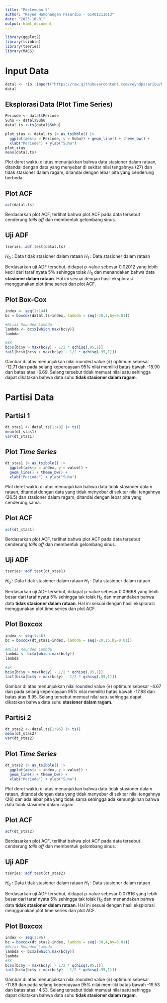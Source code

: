 ---
title: "Pertemuan 5"
author: "Reynd Hamonangan Pasaribu - G1401211013"
date: "2023-10-01"
output: html_document
---

```{r}
library(ggplot2)
library(tsibble)
library(tseries)
library(MASS)
```

# Input Data
```{r}
datal <- rio::import("https://raw.githubusercontent.com/reyndpasaribu/MPDW/main/DATA/datal.csv")
datal
```

## Eksplorasi Data (Plot Time Series)
```{r}
Periode <- datal$Periode
Suhu <- datal$Suhu
datal.ts <-ts(datal$Suhu)

plot_stas <- datal.ts |> as_tsibble() |> 
  ggplot(aes(x = Periode, y = Suhu)) + geom_line() + theme_bw() +
  xlab("Periode") + ylab("Suhu")
plot_stas
mean(datal.ts)
```
Plot deret waktu di atas menunjukkan bahwa data stasioner dalam rataan, ditandai dengan data yang menyebar di sekitar nilai tengahnya (27) dan tidak stasioner dalam ragam, ditandai dengan lebar pita yang cenderung berbeda.

## Plot ACF
```{r}
acf(datal.ts)
```
Berdasarkan plot ACF, terlihat bahwa plot ACF pada data tersebut cenderung *tails off* dan membentuk gelombang sinus.

## Uji ADF
```{r}
tseries::adf.test(datal.ts)
```
$H_0$ : Data tidak stasioner dalam rataan
$H_1$ : Data stasioner dalam rataan

Berdasarkan uji ADF tersebut, didapat p-value sebesar 0.02012 yang lebih kecil dari taraf nyata 5% sehingga tolak $H_0$ dan menandakan bahwa data **stasioner dalam rataan**. Hal ini sesuai dengan hasil eksplorasi menggunakan plot time series dan plot ACF.


## Plot Box-Cox
```{r}
index <- seq(1:144)
bc = boxcox(datal.ts~index, lambda = seq(-30,2,by=0.01))

#Nilai Rounded Lambda
lambda <- bc$x[which.max(bc$y)]
lambda

#SK
bc$x[bc$y > max(bc$y) - 1/2 * qchisq(.95,1)]
tail(bc$x[bc$y > max(bc$y) - 1/2 * qchisq(.95,1)])
```
Gambar di atas menunjukkan nilai rounded value ($\lambda$) optimum sebesar -12.71 dan pada selang kepercayaan 95% nilai memiliki batas bawah -18.90 dan batas atas -6.69. Selang tersebut tidak memuat nilai satu sehingga dapat dikatakan bahwa data suhu **tidak stasioner dalam ragam**.


# Partisi Data
## Partisi 1
```{r}
dt_stas1 <- datal.ts[1:48] |> ts()
mean(dt_stas1)
var(dt_stas1)
```

## Plot *Time Series*
```{r}
dt_stas1 |> as_tsibble() |> 
  ggplot(aes(x = index, y = value)) +
  geom_line() + theme_bw() +
  xlab("Periode") + ylab("Suhu")
```
Plot deret waktu di atas menunjukkan bahwa data tidak stasioner dalam rataan, ditandai dengan data yang tidak menyebar di sekitar nilai tengahnya (26.5) dan stasioner dalam ragam, ditandai dengan lebar pita yang cenderung sama.

## Plot ACF
```{r}
acf(dt_stas1)
```
Berdasarkan plot ACF, terlihat bahwa plot ACF pada data tersebut cenderung *tails off* dan membentuk gelombang sinus.

## Uji ADF
```{r}
tseries::adf.test(dt_stas1)
```
$H_0$ : Data tidak stasioner dalam rataan
$H_1$ : Data stasioner dalam rataan

Berdasarkan uji ADF tersebut, didapat p-value sebesar 0.09668 yang lebih besar dari taraf nyata 5% sehingga tak tolak $H_0$ dan menandakan bahwa data **tidak stasioner dalam rataan**. Hal ini sesuai dengan hasil eksplorasi menggunakan plot time series dan plot ACF.

## Plot Boxcox
```{r}
index <- seq(1:48)
bc = boxcox(dt_stas1~index, lambda = seq(-20,15,by=0.01))

#Nilai Rounded Lambda
lambda <- bc$x[which.max(bc$y)]
lambda

#SK
bc$x[bc$y > max(bc$y) - 1/2 * qchisq(.95,1)]
tail(bc$x[bc$y > max(bc$y) - 1/2 * qchisq(.95,1)])
```

Gambar di atas menunjukkan nilai rounded value ($\lambda$) optimum sebesar -4.67 dan pada selang kepercayaan 95% nilai memiliki batas bawah -17.88 dan batas atas 8.95. Selang tersebut memuat nilai satu sehingga dapat dikatakan bahwa data suhu **stasioner dalam ragam**.

## Partisi 2
```{r}
dt_stas2 <- datal.ts[1:96] |> ts()
mean(dt_stas2)
var(dt_stas2)
```

## Plot *Time Series*
```{r}
dt_stas2 |> as_tsibble() |> 
  ggplot(aes(x = index, y = value)) +
  geom_line() + theme_bw() +
  xlab("Periode") + ylab("Suhu")

```
Plot deret waktu di atas menunjukkan bahwa data tidak stasioner dalam rataan, ditandai dengan data yang tidak menyebar di sekitar nilai tengahnya (26) dan ada lebar pita yang tidak sama sehingga ada kemungkinan bahwa data tidak stasioner dalam ragam.

## Plot ACF
```{r}
acf(dt_stas2)
```
Berdasarkan plot ACF, terlihat bahwa plot ACF pada data tersebut cenderung *tails off* dan membentuk gelombang sinus.

## Uji ADF
```{r}
tseries::adf.test(dt_stas2)
```
$H_0$ : Data tidak stasioner dalam rataan
$H_1$ : Data stasioner dalam rataan

Berdasarkan uji ADF tersebut, didapat p-value sebesar 0.07816 yang lebih besar dari taraf nyata 5% sehingga tak tolak $H_0$ dan menandakan bahwa data **tidak stasioner dalam rataan**. Hal ini sesuai dengan hasil eksplorasi menggunakan plot time series dan plot ACF.

## Plot Boxcox
```{r}
index <- seq(1:96)
bc = boxcox(dt_stas2~index, lambda = seq(-30,4,by=0.01))
#Nilai Rounded Lambda
lambda <- bc$x[which.max(bc$y)]
lambda
#SK
bc$x[bc$y > max(bc$y) - 1/2 * qchisq(.95,1)] 
tail(bc$x[bc$y > max(bc$y) - 1/2 * qchisq(.95,1)])
```
Gambar di atas menunjukkan nilai rounded value ($\lambda$) optimum sebesar -11.89 dan pada selang kepercayaan 95% nilai memiliki batas bawah -19.53 dan batas atas -4.53. Selang tersebut tidak memuat nilai satu sehingga dapat dikatakan bahwa data suhu **tidak stasioner dalam ragam**.
